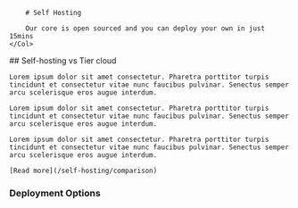 <Row>
    <Col>

        # Self Hosting

        Our core is open sourced and you can deploy your own in just 15mins
    </Col>

</Row>

<Banner>
    ## Self-hosting vs Tier cloud

    Lorem ipsum dolor sit amet consectetur. Pharetra porttitor turpis tincidunt et consectetur vitae nunc faucibus pulvinar. Senectus semper arcu scelerisque eros augue interdum.

    Lorem ipsum dolor sit amet consectetur. Pharetra porttitor turpis tincidunt et consectetur vitae nunc faucibus pulvinar. Senectus semper arcu scelerisque eros augue interdum.

    Lorem ipsum dolor sit amet consectetur. Pharetra porttitor turpis tincidunt et consectetur vitae nunc faucibus pulvinar. Senectus semper arcu scelerisque eros augue interdum.

    [Read more](/self-hosting/comparison)

</Banner>

### Deployment Options

<DeploymentOptions />
